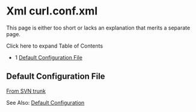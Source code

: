 
# Xml curl.conf.xml 

 

This page is either too short or lacks an explanation that merits a separate page.

Click here to expand Table of Contents

* 1 [Default Configuration File](#default-configuration-file)

## Default Configuration File

[From SVN trunk](http://svn.freeswitch.org/svn/freeswitch/trunk/conf/autoload%5Fconfigs/xml%5Fcurl.conf.xml)

See Also: [Default Configuration](../../Configuration/Default-Configuration_6587388.mdx#mod_vp8)



